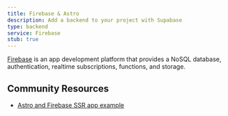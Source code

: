 ```yaml
---
title: Firebase & Astro
description: Add a backend to your project with Supabase
type: backend
service: Firebase
stub: true
---
```



[Firebase](https://firebase.google.com/) is an app development platform that provides a NoSQL database, authentication, realtime subscriptions, functions, and storage.

## Community Resources

- [Astro and Firebase SSR app example](https://github.com/kevinzunigacuellar/astro-firebase)
